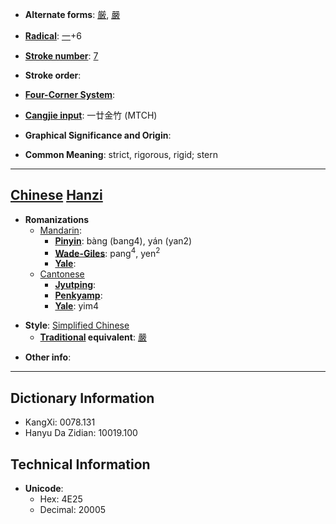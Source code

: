 * '''Alternate forms''': [[厳]], [[嚴]]

* '''[[Wiktionary:Chinese radical index| Radical]]''': [[Wiktionary:Chinese radical index 一|一]]+6

* '''[[Wiktionary:Chinese total strokes index|Stroke number]]''': [[Wiktionary:Chinese total strokes index 7|7]]

* '''Stroke order''': 

* '''[[Wiktionary:Chinese four corner index|Four-Corner System]]''': 

* '''[[Wiktionary:Chinese Cangjie index|Cangjie input]]''': 一廿金竹 (MTCH)

* '''Graphical Significance and Origin''': 

* '''Common Meaning''': strict, rigorous, rigid; stern

----

== [[Chinese]] [[Hanzi]] ==

* '''Romanizations'''
** [[Mandarin]]:
*** '''[[Pinyin]]''': bàng (bang4), yán (yan2)
*** '''[[Wade-Giles]]''': pang<sup>4</sup>, yen<sup>2</sup>
*** '''[[Yale]]''': 
**[[Cantonese]]
***'''[[Jyutping]]''':
***'''[[Penkyamp]]''': 
***'''[[Yale]]''': yim4

* '''Style''': [[Simplified Chinese]] 
** '''[[Traditional Chinese|Traditional]] equivalent''': [[嚴]]

* '''Other info''': 

----

== Dictionary Information ==

* KangXi: 0078.131
* Hanyu Da Zidian: 10019.100

== Technical Information ==

* '''Unicode''':
** Hex: 4E25
** Decimal: 20005